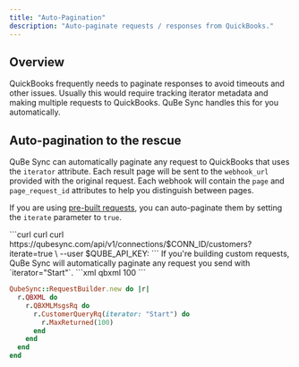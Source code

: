 ```yaml
---
title: "Auto-Pagination"
description: "Auto-paginate requests / responses from QuickBooks."
---
```


## Overview

QuickBooks frequently needs to paginate responses to avoid timeouts and other issues. Usually this would require tracking iterator metadata and making multiple requests to QuickBooks. QuBe Sync handles this for you automatically.

## Auto-pagination to the rescue

QuBe Sync can automatically paginate any request to QuickBooks that uses the `iterator` attribute. Each result page will be sent to the `webhook_url` provided with the original request. Each webhook will contain the `page` and `page_request_id` attributes to help you distinguish between pages.

If you are using [pre-built requests](/api-reference/pre-built-queries/query-customers), you can auto-paginate them by setting the `iterate` parameter to `true`.

<CodeGroup>
```curl curl
curl https://qubesync.com/api/v1/connections/$CONN_ID/customers?iterate=true \
     --user $QUBE_API_KEY:
```

</CodeGroup>
If you're building custom requests, QuBe Sync will automatically paginate any request you send with `iterator="Start"`.

<CodeGroup>
```xml qbxml
<?xml version="1.0" encoding="utf-8"?>
<?qbxml version="13.0"?>
<QBXML>
  <QBXMLMsgsRq>
    <CustomerQueryRq iterator="Start">
      <MaxReturned>100</MaxReturned>
    </CustomerQueryRq>
  </QBXMLMsgsRq>
</QBXML>
```

```ruby ruby
QubeSync::RequestBuilder.new do |r|
  r.QBXML do
    r.QBXMLMsgsRq do
      r.CustomerQueryRq(iterator: "Start") do
        r.MaxReturned(100)
      end
    end
  end
end
```
</CodeGroup>




